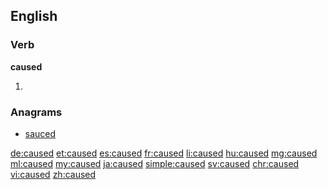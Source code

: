 ==English==

===Verb===
'''caused'''

# {{en-past of|cause}}

===Anagrams===
* [[sauced#English|sauced]]

[[de:caused]]
[[et:caused]]
[[es:caused]]
[[fr:caused]]
[[li:caused]]
[[hu:caused]]
[[mg:caused]]
[[ml:caused]]
[[my:caused]]
[[ja:caused]]
[[simple:caused]]
[[sv:caused]]
[[chr:caused]]
[[vi:caused]]
[[zh:caused]]